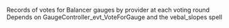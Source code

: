 Records of votes for Balancer gauges by provider at each voting round Depends on GaugeController_evt_VoteForGauge and the vebal_slopes spell
